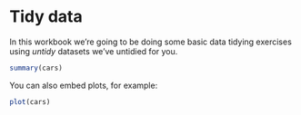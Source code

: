 Tidy data
========================================================

In this workbook we're going to be doing some basic data tidying exercises using *untidy* datasets we've untidied for you. 


```r
summary(cars)
```

You can also embed plots, for example:

```r
plot(cars)
```

